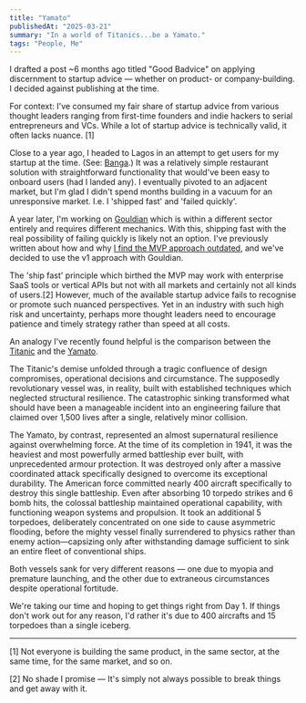 ```yaml
---
title: "Yamato"
publishedAt: "2025-03-21"
summary: "In a world of Titanics...be a Yamato."
tags: "People, Me"
---
```


I drafted a post ~6 months ago titled "Good Badvice" on applying discernment to startup advice — whether on product- or company-building. I decided against publishing at the time.

For context: I've consumed my fair share of startup advice from various thought leaders ranging from first-time founders and indie hackers to serial entrepreneurs and VCs. While a lot of startup advice is technically valid, it often lacks nuance. [1]

Close to a year ago, I headed to Lagos in an attempt to get users for my startup at the time. (See: [Banga](https://t18e.com/blog/idea-ball).) It was a relatively simple restaurant solution with straightforward functionality that would've been easy to onboard users (had I landed any). I eventually pivoted to an adjacent market, but I'm glad I didn't spend months building in a vacuum for an unresponsive market. I.e. I 'shipped fast' and 'failed quickly'.

A year later, I'm working on [Gouldian](https://gouldian.xyz) which is within a different sector entirely and requires different mechanics. With this, shipping fast with the real possibility of failing quickly is likely not an option. I've previously written about how and why [I find the MVP approach outdated](https://t18e.com/blog/v1), and we've decided to use the v1 approach with Gouldian.

The 'ship fast' principle which birthed the MVP may work with enterprise SaaS tools or vertical APIs but not with all markets and certainly not all kinds of users.[2] However, much of the available startup advice fails to recognise or promote such nuanced perspectives. Yet in an industry with such high risk and uncertainty, perhaps more thought leaders need to encourage patience and timely strategy rather than speed at all costs. 

An analogy I've recently found helpful is the comparison between the [Titanic](https://www.britannica.com/topic/Titanic) and the [Yamato](https://warfarehistorynetwork.com/article/the-largest-kamikaze-the-battleship-yamato-at-okinawa/). 

The Titanic's demise unfolded through a tragic confluence of design compromises, operational decisions and circumstance. The supposedly revolutionary vessel was, in reality, built with established techniques which neglected structural resilience. The catastrophic sinking transformed what should have been a manageable incident into an engineering failure that claimed over 1,500 lives after a single, relatively minor collision.

The Yamato, by contrast, represented an almost supernatural resilience against overwhelming force. At the time of its completion in 1941, it was the heaviest and most powerfully armed battleship ever built, with unprecedented armour protection. It was destroyed only after a massive coordinated attack specifically designed to overcome its exceptional durability. The American force committed nearly 400 aircraft specifically to destroy this single battleship. Even after absorbing 10 torpedo strikes and 6 bomb hits, the colossal battleship maintained operational capability, with functioning weapon systems and propulsion. It took an additional 5 torpedoes, deliberately concentrated on one side to cause asymmetric flooding, before the mighty vessel finally surrendered to physics rather than enemy action—capsizing only after withstanding damage sufficient to sink an entire fleet of conventional ships.

Both vessels sank for very different reasons — one due to myopia and premature launching, and the other due to extraneous circumstances despite operational fortitude.

We're taking our time and hoping to get things right from Day 1. If things don't work out for any reason, I'd rather it's due to 400 aircrafts and 15 torpedoes than a single iceberg.

---
\[1\] Not everyone is building the same product, in the same sector, at the same time, for the same market, and so on.

\[2\] No shade I promise — It's simply not always possible to break things and get away with it.
